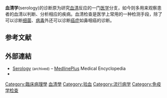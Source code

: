 '''血清学'''(serology)的诊断原为研究[[血清|血清]]反应的一门[[医学|医学]]分支，如今则多用来观察患者的血清以判断、分析相应的疾病。血清检查是医学上常用的一种检测手段，除了可以诊断[[细菌|细菌]]、[[病毒|病毒]]外还可以诊断[[癌症|癌症]]如鼻咽癌的诊断。

== 参考文献 ==
{{reflist}}

==外部連結==
* [https://web.archive.org/web/20120217140428/http://www.nlm.nih.gov/medlineplus/ency/article/003511.htm Serology] <small>(archived)</small> – [[MedlinePlus|MedlinePlus]] Medical Encyclopedia
* {{MeshName|Serologic+Tests}}

{{血液检验项目}}
{{Pathology}}

{{Authority control}}
[[Category:臨床病理學|Category:臨床病理學]]
[[Category:血清學|]]
[[Category:验血|Category:验血]]
[[Category:流行病学|Category:流行病学]]
[[Category:免疫学检查|Category:免疫学检查]]